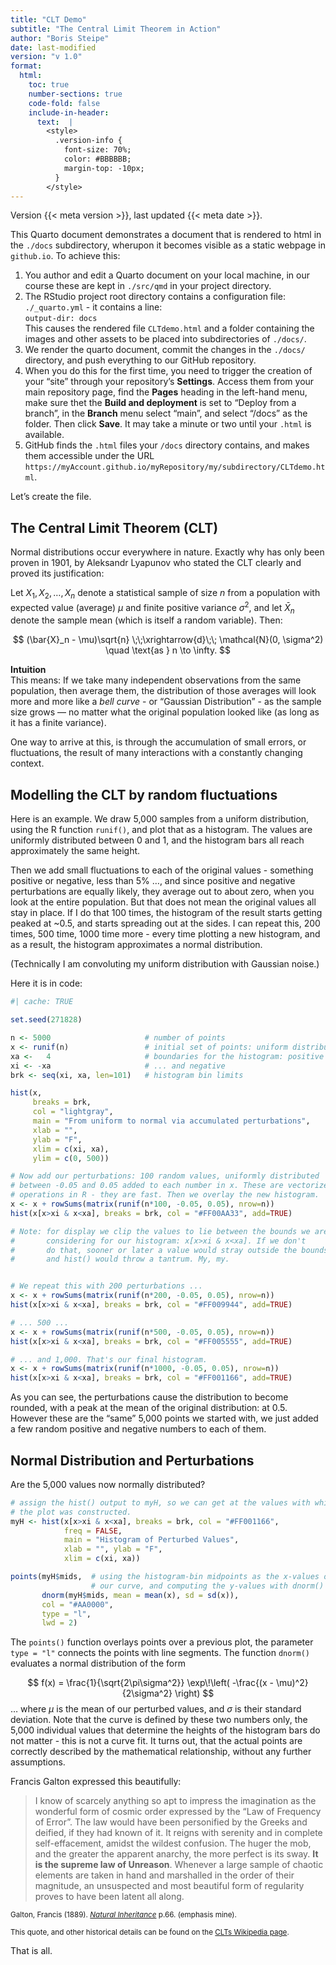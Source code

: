 ```yaml
---
title: "CLT Demo"
subtitle: "The Central Limit Theorem in Action"
author: "Boris Steipe"
date: last-modified      
version: "v 1.0"
format:
  html:
    toc: true
    number-sections: true
    code-fold: false
    include-in-header:
      text:  |
        <style>
          .version-info {
            font-size: 70%;
            color: #BBBBBB;
            margin-top: -10px;
          }
        </style>
---
```


::: version-info
Version {{< meta version >}}, last updated {{< meta date >}}.
:::

<!-- 

versions:
  1.0 - Basic, first posted version
-->

This Quarto document demonstrates a document that is rendered to html in the `./docs` subdirectory, wherupon it becomes visible as a static webpage in `github.io`. To achieve this:

1. You author and edit a Quarto document on your local machine, in our course these are kept in `./src/qmd` in your project directory.
1. The RStudio project root directory contains a configuration file: `./_quarto.yml` - it contains a line:<br/>
`  output-dir: docs`<br/>This causes the rendered file `CLTdemo.html` and a folder containing the images and other assets to be placed into subdirectories of `./docs/`.
1. We render the quarto document, commit the changes in the `./docs/` directory, and push everything to our GitHub repository.
1. When you do this for the first time, you need to trigger the creation of your "site" through your repository's **Settings**. Access them from your main repository page, find the **Pages** heading in the left-hand menu, make sure thet the **Build and deployment** is set to "Deploy from a branch", in the **Branch** menu select "main", and select "/docs" as the folder. Then click **Save**. It may take a minute or two until your `.html` is available.
1. GitHub finds the `.html` files your `/docs` directory contains, and makes them accessible under the URL `https://myAccount.github.io/myRepository/my/subdirectory/CLTdemo.html`.

Let's create the file.

## The Central Limit Theorem (CLT)

Normal distributions occur everywhere in nature. Exactly why has only been proven in 1901, by Aleksandr Lyapunov who stated the CLT clearly and proved its justification:  

Let $X_1, X_2, \dots, X_n$ denote a statistical sample of size $n$ from a population with expected value (average) $\mu$ and finite positive variance $\sigma^2$, and let $\bar{X}_{n}$ denote the sample mean (which is itself a random variable). Then:

$$
(\bar{X}_n - \mu)\sqrt{n} \;\;\xrightarrow{d}\;\; \mathcal{N}(0, \sigma^2)
\quad \text{as } n \to \infty.
$$



::: {.callout-note}
**Intuition**  
This means: If we take many independent observations from the same population, then average them, the distribution of those averages will look more and more like a _bell curve_ - or "Gaussian Distribution" - as the sample size grows — no matter what the original population looked like (as long as it has a finite variance).
:::

One way to arrive at this, is through the accumulation of small errors, or fluctuations, the result of many interactions with a constantly changing context.


## Modelling the CLT by random fluctuations

Here is an example. We draw 5,000 samples from a uniform distribution, using the R function `runif()`, and plot that as a histogram. The values are uniformly distributed between 0 and 1, and the histogram bars all reach approximately the same height.

Then we add small fluctuations to each of the original values - something positive or negative, less than 5% ..., and since positive and negative perturbations are equally likely, they average out to about zero, when you look at the entire population. But that does not mean the original values all stay in place. If I do that 100 times, the histogram of the result starts getting peaked at ~0.5, and starts spreading out at the sides. I can repeat this, 200 times, 500 time, 1000 time more - every time plotting a new histogram, and as a result, the histogram approximates a normal distribution.

(Technically I am convoluting my uniform distribution with Gaussian noise.)

Here it is in code:

```r
#| cache: TRUE

set.seed(271828)

n <- 5000                     # number of points
x <- runif(n)                 # initial set of points: uniform distribution
xa <-   4                     # boundaries for the histogram: positive ...
xi <- -xa                     # ... and negative
brk <- seq(xi, xa, len=101)   # histogram bin limits

hist(x, 
     breaks = brk,
     col = "lightgray",
     main = "From uniform to normal via accumulated perturbations",
     xlab = "",
     ylab = "F",
     xlim = c(xi, xa),
     ylim = c(0, 500))

# Now add our perturbations: 100 random values, uniformly distributed
# between -0.05 and 0.05 added to each number in x. These are vectorized
# operations in R - they are fast. Then we overlay the new histogram.
x <- x + rowSums(matrix(runif(n*100, -0.05, 0.05), nrow=n))
hist(x[x>xi & x<xa], breaks = brk, col = "#FF00AA33", add=TRUE)

# Note: for display we clip the values to lie between the bounds we are
#       considering for our histogram: x[x>xi & x<xa]. If we don't
#       do that, sooner or later a value would stray outside the bounds
#       and hist() would throw a tantrum. My, my.


# We repeat this with 200 perturbations ...
x <- x + rowSums(matrix(runif(n*200, -0.05, 0.05), nrow=n))
hist(x[x>xi & x<xa], breaks = brk, col = "#FF009944", add=TRUE)

# ... 500 ...
x <- x + rowSums(matrix(runif(n*500, -0.05, 0.05), nrow=n))
hist(x[x>xi & x<xa], breaks = brk, col = "#FF005555", add=TRUE)

# ... and 1,000. That's our final histogram.
x <- x + rowSums(matrix(runif(n*1000, -0.05, 0.05), nrow=n))
hist(x[x>xi & x<xa], breaks = brk, col = "#FF001166", add=TRUE)
```

As you can see, the perturbations cause the distribution to become rounded, with a peak at the mean of the original distribution: at 0.5.  However these are the "same" 5,000 points we started with, we just added a few random positive and negative numbers to each of them.


## Normal Distribution and Perturbations

Are the 5,000 values now normally distributed?

```r

# assign the hist() output to myH, so we can get at the values with which
# the plot was constructed.
myH <- hist(x[x>xi & x<xa], breaks = brk, col = "#FF001166",
            freq = FALSE,
            main = "Histogram of Perturbed Values",
            xlab = "", ylab = "F",
            xlim = c(xi, xa))

points(myH$mids,  # using the histogram-bin midpoints as the x-values of
                  # our curve, and computing the y-values with dnorm()
       dnorm(myH$mids, mean = mean(x), sd = sd(x)),
       col = "#AA0000",
       type = "l",
       lwd = 2)
```

The `points()` function overlays points over a previous plot, the parameter
`type = "l"` connects the points with line segments. The function `dnorm()`
evaluates a normal distribution of the form 

$$
f(x) = \frac{1}{\sqrt{2\pi\sigma^2}}
       \exp\!\left( -\frac{(x - \mu)^2}{2\sigma^2} \right)
$$
... where $\mu$ is the mean of our perturbed values, and $\sigma$ is their standard deviation. Note that the curve is defined by these two numbers only, the 5,000 individual values that determine the heights of the histogram bars do not matter - this is not a curve fit. It turns out, that the actual points are correctly described by the mathematical relationship, without any further assumptions.

Francis Galton expressed this beautifully:

> I know of scarcely anything so apt to impress the imagination as the wonderful form of cosmic order expressed by the "Law of Frequency of Error". The law would have been personified by the Greeks and deified, if they had known of it. It reigns with serenity and in complete self-effacement, amidst the wildest confusion. The huger the mob, and the greater the apparent anarchy, the more perfect is its sway. **It is the supreme law of Unreason**. Whenever a large sample of chaotic elements are taken in hand and marshalled in the order of their magnitude, an unsuspected and most beautiful form of regularity proves to have been latent all along.

<small>Galton, Francis (1889). [_Natural Inheritance_](https://galton.org/books/natural-inheritance/index.html) p.66. (emphasis mine).</small>

<small>This quote, and other historical details can be found on the [CLTs Wikipedia page](https://en.wikipedia.org/wiki/Central_limit_theorem).</small>




That is all.

<!-- [END] -->  








